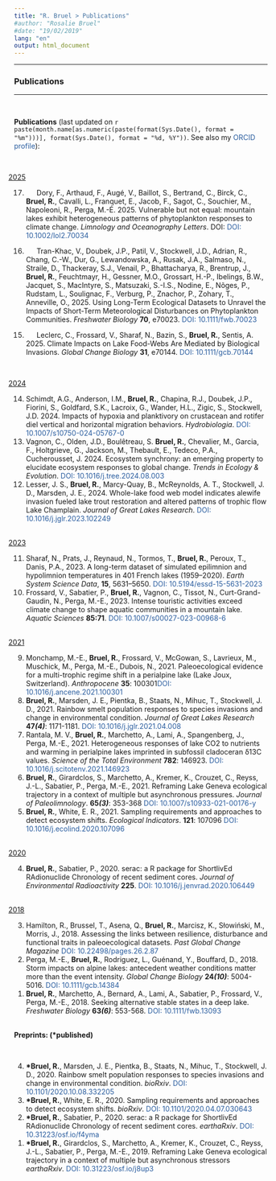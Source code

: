 ```yaml
---
title: "R. Bruel > Publications"
#author: "Rosalie Bruel"
#date: "19/02/2019"
lang: "en"
output: html_document
---
```


<!-- Global site tag (gtag.js) - Google Analytics -->
<script async src="https://www.googletagmanager.com/gtag/js?id=UA-134870808-1"></script>
<script>
  window.dataLayer = window.dataLayer || [];
  function gtag(){dataLayer.push(arguments);}
  gtag('js', new Date());

  gtag('config', 'UA-134870808-1');
</script>

<style>
# space between paragraph, small or big
p.small {
  line-height: 0.7;
}
p.big {
  line-height: 1.8;
}

p {
  text-indent: 1.5em;
}

.first {
  text-indent: 2em;
}

.second {
  text-indent: -2.5em;
}

.title{
    display: none;
}

/* Color for links */
a:link {
  color: #2a5d9f; /* cobalt blue */
  background-color: transparent;
  text-decoration: none;
}

a:visited {
  color: #2a5d9f; /* cobalt blue */
  background-color: transparent;
  text-decoration: none;
}

a:hover {
  color: #1a3c66; /* darker blue on hover */
  background-color: transparent;
  text-decoration: underline;
}

a:active {
  color: #274472; /* rich, slightly muted blue */
  background-color: transparent;
  text-decoration: underline;
}
/* end color for links */

</style>


***  


### Publications
***

<br>

<head><b>Publications</b> (last updated on `r paste(month.name[as.numeric(paste(format(Sys.Date(), format = "%m")))], format(Sys.Date(), format = "%d, %Y"))`. See also my <a href="https://orcid.org/0000-0001-8351-7539" target="_blank">ORCID profile</a>):</head>


<ol reversed>


<br>
<p class="second"><u>2025</u></p>

<li>Dory, F., Arthaud, F., Augé, V., Baillot, S., Bertrand, C., Birck, C., <b>Bruel, R.</b>, Cavalli, L., Franquet, E., Jacob, F., Sagot, C., Souchier, M., Napoleoni, R., Perga, M.-É. 2025. Vulnerable but not equal: mountain lakes exhibit heterogeneous patterns of phytoplankton responses to climate change. _Limnology and Oceanography Letters_. DOI: <a href="https://aslopubs.onlinelibrary.wiley.com/doi/10.1002/lol2.70034" target="_blank">DOI: 10.1002/lol2.70034</a>

<li>Tran-Khac, V., Doubek, J.P., Patil, V., Stockwell, J.D., Adrian, R., Chang, C.-W., Dur, G., Lewandowska, A., Rusak, J.A., Salmaso, N., Straile, D., Thackeray, S.J., Venail, P., Bhattacharya, R., Brentrup, J., <b>Bruel, R.</b>, Feuchtmayr, H., Gessner, M.O., Grossart, H.-P., Ibelings, B.W., Jacquet, S., MacIntyre, S., Matsuzaki, S.-I.S., Nodine, E., Nõges, P., Rudstam, L., Soulignac, F., Verburg, P., Znachor, P., Zohary, T., Anneville, O., 2025. Using Long-Term Ecological Datasets to Unravel the Impacts of Short-Term Meteorological Disturbances on Phytoplankton Communities. _Freshwater Biology_ <b>70</b>, e70023. <a href="https://doi.org/10.1111/fwb.70023" target="_blank">DOI: 10.1111/fwb.70023</a>


<li>Leclerc, C., Frossard, V., Sharaf, N., Bazin, S., <b>Bruel, R.</b>, Sentis, A. 2025. Climate Impacts on Lake Food-Webs Are Mediated by Biological Invasions. _Global Change Biology_ <b>31</b>, e70144. <a href="https://doi.org/10.1111/gcb.70144" target="_blank">DOI: 10.1111/gcb.70144</a>


<br>
<p class="second"><u>2024</u></p>

<li>Schimdt, A.G., Anderson, I.M., <b>Bruel, R.</b>, Chapina, R.J., Doubek, J.P., Fiorini, S., Goldfard, S.K., Lacroix, G., Wander, H.L., Zigic, S., Stockwell, J.D. 2024. Impacts of hypoxia and planktivory on crustacean and rotifer diel vertical and horizontal migration behaviors. _Hydrobiologia_. <a href="https://link.springer.com/article/10.1007/s10750-024-05767-0" target="_blank">DOI: 10.1007/s10750-024-05767-0</a></li>

<li>Vagnon, C., Olden, J.D., Boulêtreau, S. <b>Bruel, R.</b>, Chevalier, M., Garcia, F., Holtgrieve, G., Jackson, M., Thebault, E., Tedeco, P.A., Cucherousset, J. 2024. Ecosystem synchrony: an emerging property to elucidate ecosystem responses to global change. _Trends in Ecology \& Evolution_. <a href="https://doi.org/10.1016/j.tree.2024.08.003" target="_blank">DOI: 10.1016/j.tree.2024.08.003</a></li>

<li>Lesser, J. S., <b>Bruel, R.</b>, Marcy-Quay, B., McReynolds, A. T., Stockwell, J. D., Marsden, J. E., 2024. Whole-lake food web model indicates alewife invasion fueled lake trout restoration and altered patterns of trophic flow Lake Champlain. _Journal of Great Lakes Research_. <a href="https://doi.org/10.1016/j.jglr.2023.102249" target="_blank">DOI: 10.1016/j.jglr.2023.102249</a></li>
 
<br>
<p class="second"><u>2023</u></p>


<li>Sharaf, N., Prats, J., Reynaud, N., Tormos, T., <b>Bruel, R.</b>, Peroux, T., Danis, P.A., 2023. A long-term dataset of simulated epilimnion and hypolimnion temperatures in 401 French lakes (1959–2020). _Earth System Science Data_, <b>15</b>, 5631–5650. <a href="https://essd.copernicus.org/articles/15/5631/2023/" target="_blank">DOI: 10.5194/essd-15-5631-2023</a></li>

<li>Frossard, V., Sabatier, P., <b>Bruel, R.</b>, Vagnon, C., Tissot, N., Curt-Grand-Gaudin, N., Perga, M.-E., 2023. Intense touristic activities exceed climate change to shape aquatic communities in a mountain lake. _Aquatic Sciences_ <b>85:71</b>. <a href="https://doi.org/10.1007/s00027-023-00968-6" target="_blank">DOI: 10.1007/s00027-023-00968-6</a></li>

<br>
<p class="second"><u>2021</u></p>
<li>Monchamp, M.-E., <b>Bruel, R.</b>, Frossard, V., McGowan, S., Lavrieux, M., Muschick, M., Perga, M.-E., Dubois, N., 2021. Paleoecological evidence for a multi-trophic regime shift in a perialpine lake (Lake Joux, Switzerland). _Anthropocene_ <b>35</b>: 100301<a href="https://www.sciencedirect.com/science/article/pii/S2213305421000242" target="_blank">DOI: 10.1016/j.ancene.2021.100301</a></li>

<li><b>Bruel, R.</b>, Marsden, J. E., Pientka, B., Staats, N., Mihuc, T., Stockwell, J. D., 2021. Rainbow smelt population responses to species invasions and change in environmental condition. _Journal of Great Lakes Research_ <b>47*(4)*</b>: 1171-1181. <a href="https://www.sciencedirect.com/science/article/pii/S0380133021000927" target="_blank">DOI: 10.1016/j.jglr.2021.04.008</a></li>

<li>Rantala, M. V., <b>Bruel, R.</b>, Marchetto, A., Lami, A., Spangenberg, J., Perga, M.-E., 2021. Heterogeneous responses of lake CO2 to nutrients and warming in perialpine lakes imprinted in subfossil cladoceran &#948;13C values. _Science of the Total Environment_ <b>782</b>: 146923. <a href="https://www.sciencedirect.com/science/article/pii/S0048969721019938" target="_blank">DOI: 10.1016/j.scitotenv.2021.146923</a></li>

<li><b>Bruel, R.</b>, Girardclos, S., Marchetto, A., Kremer, K., Crouzet, C., Reyss, J.-L., Sabatier, P., Perga, M.-E., 2021. Reframing Lake Geneva ecological trajectory in a context of multiple but asynchronous pressures. _Journal of Paleolimnology_. <b>65*(3)*</b>: 353-368 <a href="https://www.researchgate.net/publication/348815775_Reframing_Lake_Geneva_ecological_trajectory_in_a_context_of_multiple_but_asynchronous_pressures" target="_blank">DOI: 10.1007/s10933-021-00176-y</a></li>

<li><b>Bruel, R.</b>, White, E. R., 2021. Sampling requirements and approaches to detect ecosystem shifts. _Ecological Indicators_. <b>121</b>: 107096 <a href="https://authors.elsevier.com/sd/article/S1470-160X(20)31035-9" target="_blank">DOI: 10.1016/j.ecolind.2020.107096</a></li>

<br>
<p class="second"><u>2020</u></p>
<li><b>Bruel, R.</b>, Sabatier, P., 2020. serac: a R package for ShortlivEd RAdionuclide Chronology of recent sediment cores. _Journal of Environmental Radioactivity_ <b>225</b>. <a href="https://www.sciencedirect.com/science/article/abs/pii/S0265931X20306950" target="_blank">DOI: 10.1016/j.jenvrad.2020.106449</a></li>

<br>
<p class="second"><u>2018</u></p>
<li>Hamilton, R., Brussel, T., Asena, Q., <b>Bruel, R.</b>, Marcisz, K., Słowiński, M., Morris, J., 2018. Assessing the links between resilience, disturbance and functional traits in paleoecological datasets. _Past Global Change Magazine_ <a href="https://www.pastglobalchanges.org/publications/pages-magazines/pages-magazine/12733" target="_blank">DOI: 10.22498/pages.26.2.87</a> </li>

<li>Perga, M.-E., <b>Bruel, R.</b>, Rodriguez, L., Guénand, Y., Bouffard, D., 2018. Storm impacts on alpine lakes: antecedent weather conditions matter more than the event intensity. _Global Change Biology_ <b>24*(10)*</b>: 5004-5016. <a href="https://doi.org/10.1111/gcb.14384" target="_blank"> DOI: 10.1111/gcb.14384</a>
&nbsp;&nbsp;&nbsp;&nbsp;</li>

<li><b>Bruel, R.</b>, Marchetto, A., Bernard, A., Lami, A., Sabatier, P., Frossard, V., Perga, M.-E., 2018. Seeking alternative stable states in a deep lake. _Freshwater Biology_ <b>63*(6)*</b>: 553-568. <a href="https://doi.org/10.1111/fwb.13093" target="_blank">DOI: 10.1111/fwb.13093 </a><br></li>
</ol>


<br>
<head><b>Preprints: (*published)</b></head>
&nbsp;&nbsp;&nbsp;&nbsp;


<ol reversed>
<li><b>*Bruel, R.</b>, Marsden, J. E., Pientka, B., Staats, N., Mihuc, T., Stockwell, J. D., 2020. Rainbow smelt population responses to species invasions and change in environmental condition. _bioRxiv_. <a href="https://www.biorxiv.org/content/10.1101/2020.10.08.332205v1">DOI: 10.1101/2020.10.08.332205</a></li>

<li><b>*Bruel, R.</b>, White, E. R., 2020. Sampling requirements and approaches to detect ecosystem shifts. _bioRxiv_. <a href="https://www.biorxiv.org/content/10.1101/2020.04.07.030643v1">DOI: 10.1101/2020.04.07.030643 </a></li>

<li><b>*Bruel, R.</b>, Sabatier, P., 2020. serac: a R package for ShortlivEd RAdionuclide Chronology of recent sediment cores. _earthaRxiv_. <a href="https://eartharxiv.org/repository/view/461/">DOI: 10.31223/osf.io/f4yma</a></li>

<li><b>*Bruel, R.</b>, Girardclos, S., Marchetto, A., Kremer, K., Crouzet, C., Reyss, J.-L., Sabatier, P., Perga, M.-E., 2019. Reframing Lake Geneva ecological trajectory in a context of multiple but asynchronous stressors _earthaRxiv_. <a href="https://eartharxiv.org/repository/view/510/ ">DOI: 10.31223/osf.io/j8up3</a></li>

<br/>

